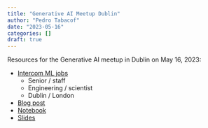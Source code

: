 ```yaml
---
title: "Generative AI Meetup Dublin"
author: "Pedro Tabacof"
date: "2023-05-16"
categories: []
draft: true
---
```


Resources for the Generative AI meetup in Dublin on May 16, 2023:

 * [Intercom ML jobs](https://www.intercom.com/careers-engineering)
   * Senior / staff
   * Engineering / scientist
   * Dublin / London
 * [Blog post](https://tabacof.github.io/posts/name_classification/name_classification.html)
 * [Notebook](https://github.com/tabacof/tabacof.github.io/blob/master/posts/name_classification/name_classification.ipynb)
 * [Slides](https://docs.google.com/presentation/d/1XqGVhfV75PeanvDrrzL6hnRX_bMA3iMZw2o_tpyNdXw/edit?usp=sharing)
